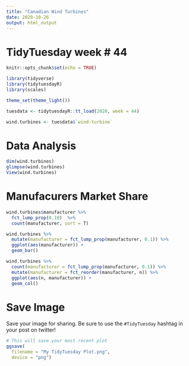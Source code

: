 ```yaml
---
title: "Canadian Wind Turbines"
date: 2020-10-26
output: html_output
---
```


# TidyTuesday week # 44

```r

knitr::opts_chunk$set(echo = TRUE)

library(tidyverse)
library(tidytuesdayR)
library(scales)

theme_set(theme_light())

tuesdata <- tidytuesdayR::tt_load(2020, week = 44)

wind.turbines <- tuesdata$`wind-turbine`

```


# Data Analysis

```r
dim(wind.turbines)
glimpse(wind.turbines)
View(wind.turbines)

```


# Manufacurers Market Share


```r

wind.turbines$manufacturer %>% 
  fct_lump_prop(0.10)  %>% 
  count(manufacturer, sort = T)   

wind.turbines %>% 
  mutate(manufacturer = fct_lump_prop(manufacturer, 0.1)) %>%
  ggplot(aes(manufacturer)) +
  geom_bar()

wind.turbines %>%
  count(manufacturer = fct_lump_prop(manufacturer, 0.1)) %>%
  mutate(manufacturer = fct_reorder(manufacturer, n)) %>%
  ggplot(aes(n, manufacturer)) +
  geom_col()

```

# Save Image

Save your image for sharing. Be sure to use the `#TidyTuesday` hashtag in your post on twitter! 

```r

# This will save your most recent plot
ggsave(
  filename = "My TidyTuesday Plot.png",
  device = "png")

```
